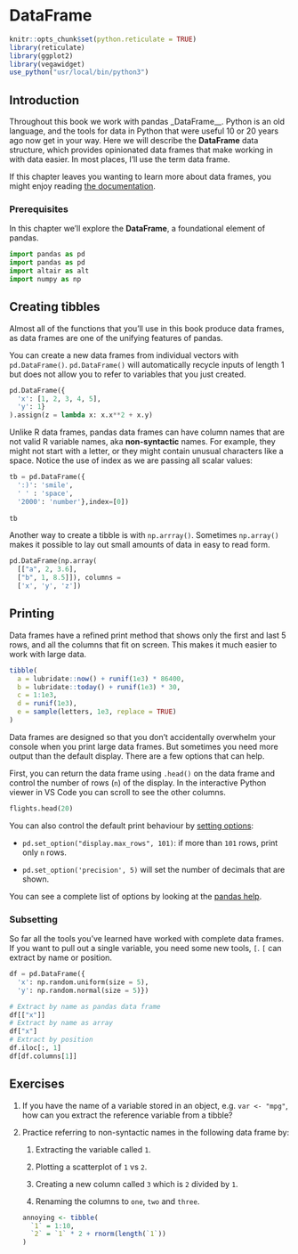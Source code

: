 # DataFrame

```r
knitr::opts_chunk$set(python.reticulate = TRUE)
library(reticulate)
library(ggplot2)
library(vegawidget)
use_python("usr/local/bin/python3")
```


## Introduction

Throughout this book we work with pandas _DataFrame__. Python is an old language, and the tools for data in Python that were useful 10 or 20 years ago now get in your way. Here we will describe the __DataFrame__ data structure, which provides opinionated data frames that make working in with data easier. In most places, I'll use the term data frame.

If this chapter leaves you wanting to learn more about data frames, you might enjoy reading [the documentation](https://pandas.pydata.org/pandas-docs/stable/reference/api/pandas.DataFrame.html).

### Prerequisites

In this chapter we'll explore the __DataFrame__, a foundational element of pandas.

```python
import pandas as pd
import pandas as pd
import altair as alt
import numpy as np
```

## Creating tibbles

Almost all of the functions that you'll use in this book produce data frames, as data frames are one of the unifying features of pandas. 

You can create a new data frames from individual vectors with `pd.DataFrame()`. `pd.DataFrame()` will automatically recycle inputs of length 1 but does not allow you to refer to variables that you just created.

```python
pd.DataFrame({
  'x': [1, 2, 3, 4, 5],
  'y': 1}
).assign(z = lambda x: x.x**2 + x.y)

```

Unlike R data frames, pandas data frames can have column names that are not valid R variable names, aka __non-syntactic__ names. For example, they might not start with a letter, or they might contain unusual characters like a space. Notice the use of index as we are passing all scalar values:

```python
tb = pd.DataFrame({
  ':)': 'smile',
  ' ' : 'space',
  '2000': 'number'},index=[0])
  
tb
```

Another way to create a tibble is with `np.arrray()`.  Sometimes `np.array()` makes it possible to lay out small amounts of data in easy to read form.

```python
pd.DataFrame(np.array(
  [["a", 2, 3.6], 
  ["b", 1, 8.5]]), columns = 
  ['x', 'y', 'z'])
```

## Printing

Data frames have a refined print method that shows only the first and last 5 rows, and all the columns that fit on screen. This makes it much easier to work with large data. 

```r
tibble(
  a = lubridate::now() + runif(1e3) * 86400,
  b = lubridate::today() + runif(1e3) * 30,
  c = 1:1e3,
  d = runif(1e3),
  e = sample(letters, 1e3, replace = TRUE)
)
```

Data frames are designed so that you don't accidentally overwhelm your console when you print large data frames. But sometimes you need more output than the default display. There are a few options that can help.

First, you can return the data frame using  `.head()` on the data frame and control the number of rows (`n`) of the display. In the interactive Python viewer in VS Code you can scroll to see the other columns.

```python
flights.head(20)
```

You can also control the default print behaviour by [setting options](https://pandas.pydata.org/pandas-docs/stable/user_guide/options.html):

* `pd.set_option("display.max_rows", 101)`: if more than `101`
  rows, print only `n` rows. 
  
* `pd.set_option('precision', 5)` will set the number of decimals that are shown. 

You can see a complete list of options by looking at the [pandas help](https://pandas.pydata.org/pandas-docs/stable/user_guide/options.html).

### Subsetting

So far all the tools you've learned have worked with complete data frames. If you want to pull out a single variable, you need some new tools, `[`. `[` can extract by name or position.

```python
df = pd.DataFrame({
  'x': np.random.uniform(size = 5),
  'y': np.random.normal(size = 5)})

# Extract by name as pandas data frame
df[["x"]]
# Extract by name as array
df["x"]
# Extract by position
df.iloc[:, 1]
df[df.columns[1]]

```



## Exercises


1.  If you have the name of a variable stored in an object, e.g. `var <- "mpg"`,
    how can you extract the reference variable from a tibble?

1.  Practice referring to non-syntactic names in the following data frame by:

    1.  Extracting the variable called `1`.

    1.  Plotting a scatterplot of `1` vs `2`.

    1.  Creating a new column called `3` which is `2` divided by `1`.
        
    1.  Renaming the columns to `one`, `two` and `three`. 
    
    ```r
    annoying <- tibble(
      `1` = 1:10,
      `2` = `1` * 2 + rnorm(length(`1`))
    )
    ```

